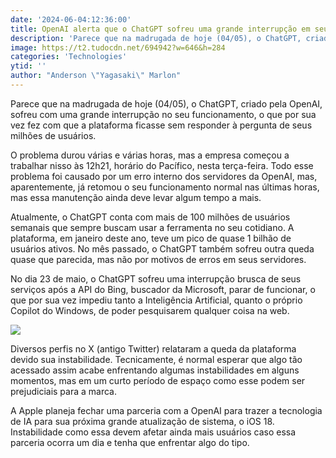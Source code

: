 ```yaml
---
date: '2024-06-04:12:36:00'
title: OpenAI alerta que o ChatGPT sofreu uma grande interrupção em seu funcionamento
description: 'Parece que na madrugada de hoje (04/05), o ChatGPT, criado pela OpenAI, sofreu com uma grande interrupção no seu funcionamento, o que por sua vez fez com que a plataforma ficasse sem responder à pergunta de seus milhões de usuários.'
image: https://t2.tudocdn.net/694942?w=646&h=284
categories: 'Technologies'
ytid: ''
author: "Anderson \"Yagasaki\" Marlon"
---
```


Parece que na madrugada de hoje (04/05), o ChatGPT, criado pela OpenAI, sofreu com uma grande interrupção no seu funcionamento, o que por sua vez fez com que a plataforma ficasse sem responder à pergunta de seus milhões de usuários.

O problema durou várias e várias horas, mas a empresa começou a trabalhar nisso às 12h21, horário do Pacífico, nesta terça-feira. Todo esse problema foi causado por um erro interno dos servidores da OpenAI, mas, aparentemente, já retomou o seu funcionamento normal nas últimas horas, mas essa manutenção ainda deve levar algum tempo a mais.

Atualmente, o ChatGPT conta com mais de 100 milhões de usuários semanais que sempre buscam usar a ferramenta no seu cotidiano. A plataforma, em janeiro deste ano, teve um pico de quase 1 bilhão de usuários ativos. No mês passado, o ChatGPT também sofreu outra queda quase que parecida, mas não por motivos de erros em seus servidores.

No dia 23 de maio, o ChatGPT sofreu uma interrupção brusca de seus serviços após a API do Bing, buscador da Microsoft, parar de funcionar, o que por sua vez impediu tanto a Inteligência Artificial, quanto o próprio Copilot do Windows, de poder pesquisarem qualquer coisa na web.

![](https://t2.tudocdn.net/657070?w=660&h=371)

Diversos perfis no X (antigo Twitter) relataram a queda da plataforma devido sua instabilidade. Tecnicamente, é normal esperar que algo tão acessado assim acabe enfrentando algumas instabilidades em alguns momentos, mas em um curto período de espaço como esse podem ser prejudiciais para a marca.

A Apple planeja fechar uma parceria com a OpenAI para trazer a tecnologia de IA para sua próxima grande atualização de sistema, o iOS 18. Instabilidade como essa devem afetar ainda mais usuários caso essa parceria ocorra um dia e tenha que enfrentar algo do tipo.
